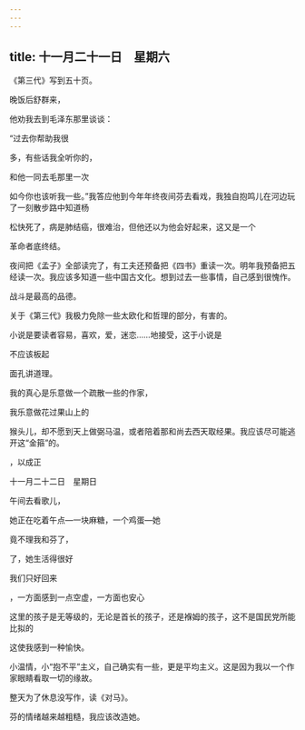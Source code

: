 ```yaml
---
---
---
```

title: 十一月二十一日　星期六
---




《第三代》写到五十页。

晚饭后舒群来，

他劝我去到毛泽东那里谈谈：

“过去你帮助我很

多，有些话我全听你的，

和他一同去毛那里一次

如今你也该听我一些。”我答应他到今年年终夜间芬去看戏，我独自抱鸣儿在河边玩了一刻散步路中知道杨

松快死了，病是肺结癌，很难治，但他还以为他会好起来，这又是一个

革命者底终结。

夜间把《孟子》全部读完了，有工夫还预备把《四书》重读一次。明年我预备把五经读一次。我应该多知道一些中国古文化。想到过去一些事情，自己感到很愧作。

战斗是最高的品德。

关于《第三代》我极力免除一些太欧化和哲理的部分，有害的。

小说是要读者容易，喜欢，爱，迷恋……地接受，这于小说是

不应该板起

面孔讲道理。

我的真心是乐意做一个疏散一些的作家，

我乐意做花过果山上的

猴头儿，却不愿到天上做弼马温，或者陪着那和尚去西天取经果。我应该尽可能逃开这“金箍”的。

，以成正





十一月二十二日　星期日


午间去看歌儿，

她正在吃着午点―一块麻糖，一个鸡蛋―她

竟不理我和芬了，

了，她生活得很好

我们只好回来

，一方面感到一点空虚，一方面也安心

这里的孩子是无等级的，无论是首长的孩子，还是褓姆的孩子，这不是国民党所能比拟的

这使我感到一种愉快。

小温情，小“抱不平”主义，自己确实有一些，更是平均主义。这是因为我以一个作家眼睛看取一切的缘故。

整天为了休息没写作，读《对马》。

芬的情绪越来越粗糙，我应该改造她。